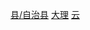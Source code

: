 [[Category:大理州县市|县/自治县]]
[[Category:云南省民族自治县|大理]]
[[Category:中国彝族自治县|云]]

{{catmore|南涧彝族自治县|云南省南涧彝族自治县}}